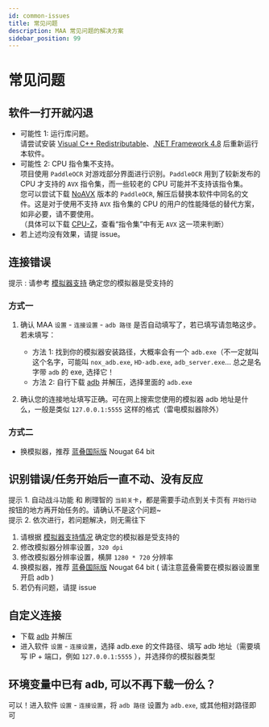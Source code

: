 ```yaml
---
id: common-issues
title: 常见问题
description: MAA 常见问题的解决方案
sidebar_position: 99
---
```


# 常见问题

## 软件一打开就闪退

- 可能性 1: 运行库问题。  
  请尝试安装 [Visual C++ Redistributable](https://docs.microsoft.com/zh-CN/cpp/windows/latest-supported-vc-redist?view=msvc-160#visual-studio-2015-2017-2019-and-2022)、[.NET Framework 4.8](https://dotnet.microsoft.com/download/dotnet-framework/net48) 后重新运行本软件。
- 可能性 2: CPU 指令集不支持。  
  项目使用 `PaddleOCR` 对游戏部分界面进行识别。`PaddleOCR` 用到了较新发布的 CPU 才支持的 `AVX` 指令集，而一些较老的 CPU 可能并不支持该指令集。  
  您可以尝试下载 [NoAVX](https://github.com/MaaAssistantArknights/MaaAssistantArknights/3rdparty/ppocr_noavx.zip) 版本的 `PaddleOCR`, 解压后替换本软件中同名的文件。这是对于使用不支持 `AVX` 指令集的 CPU 的用户的性能降低的替代方案，如非必要，请不要使用。  
  （具体可以下载 [CPU-Z](https://www.cpuid.com/softwares/cpu-z.html)，查看“指令集”中有无 `AVX` 这一项来判断）
- 若上述均没有效果，请提 issue。

## 连接错误

提示 : 请参考 [模拟器支持](emulator-support.mdx) 确定您的模拟器是受支持的

### 方式一

1. 确认 MAA `设置` - `连接设置` - `adb 路径` 是否自动填写了，若已填写请忽略这步。若未填写：

   - 方法 1: 找到你的模拟器安装路径，大概率会有一个 `adb.exe`（不一定就叫这个名字，可能叫 `nox_adb.exe`, `HD-adb.exe`, `adb_server.exe`... 总之是名字带 `adb` 的 exe, 选择它！
   - 方法 2: 自行下载 [adb](https://dl.google.com/android/repository/platform-tools-latest-windows.zip) 并解压，选择里面的 `adb.exe`

2. 确认您的连接地址填写正确。可在网上搜索您使用的模拟器 adb 地址是什么，一般是类似 `127.0.0.1:5555` 这样的格式（雷电模拟器除外）

### 方式二

- 换模拟器，推荐 [蓝叠国际版](https://www.bluestacks.com/download.html) Nougat 64 bit

## 识别错误/任务开始后一直不动、没有反应

提示 1. 自动战斗功能 和 刷理智的 `当前关卡`，都是需要手动点到关卡页有 `开始行动` 按钮的地方再开始任务的。请确认不是这个问题~  
提示 2. 依次进行，若问题解决，则无需往下

1. 请根据 [模拟器支持情况](emulator-support.mdx) 确定您的模拟器是受支持的
2. 修改模拟器分辨率设置，`320 dpi`
3. 修改模拟器分辨率设置，横屏 `1280 * 720` 分辨率
4. 换模拟器，推荐 [蓝叠国际版](https://www.bluestacks.com/download.html) Nougat 64 bit ( 请注意蓝叠需要在模拟器设置里开启 adb )
5. 若仍有问题，请提 issue

## 自定义连接

- 下载 [adb](https://dl.google.com/android/repository/platform-tools-latest-windows.zip) 并解压
- 进入软件 `设置` - `连接设置`，选择 adb.exe 的文件路径、填写 adb 地址（需要填写 IP + 端口，例如 `127.0.0.1:5555` ），并选择你的模拟器类型

## 环境变量中已有 adb, 可以不再下载一份么？

可以！进入软件 `设置` - `连接设置`，将 `adb 路径` 设置为 `adb.exe`, 或其他相对路径即可
